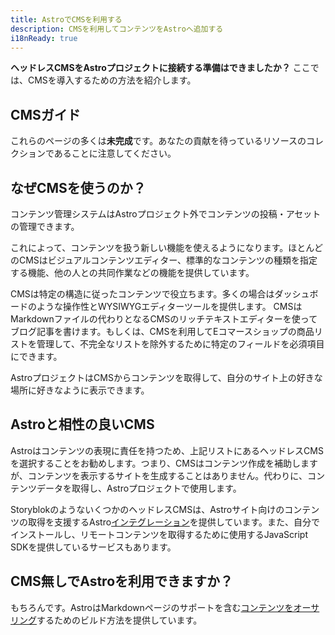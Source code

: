 ```yaml
---
title: AstroでCMSを利用する
description: CMSを利用してコンテンツをAstroへ追加する
i18nReady: true
---
```




**ヘッドレスCMSをAstroプロジェクトに接続する準備はできましたか？** ここでは、CMSを導入するための方法を紹介します。

## CMSガイド

<CMSGuidesNav />

これらのページの多くは**未完成**です。あなたの貢献を待っているリソースのコレクションであることに注意してください。

## なぜCMSを使うのか？

コンテンツ管理システムはAstroプロジェクト外でコンテンツの投稿・アセットの管理できます。

これによって、コンテンツを扱う新しい機能を使えるようになります。ほとんどのCMSはビジュアルコンテンツエディター、標準的なコンテンツの種類を指定する機能、他の人との共同作業などの機能を提供しています。

CMSは特定の構造に従ったコンテンツで役立ちます。多くの場合はダッシュボードのような操作性とWYSIWYGエディターツールを提供します。
CMSはMarkdownファイルの代わりとなるCMSのリッチテキストエディターを使ってブログ記事を書けます。もしくは、CMSを利用してEコマースショップの商品リストを管理して、不完全なリストを除外するために特定のフィールドを必須項目にできます。

AstroプロジェクトはCMSからコンテンツを取得して、自分のサイト上の好きな場所に好きなように表示できます。

## Astroと相性の良いCMS

Astroはコンテンツの表現に責任を持つため、上記リストにあるヘッドレスCMSを選択することをお勧めします。つまり、CMSはコンテンツ作成を補助しますが、コンテンツを表示するサイトを生成することはありません。代わりに、コンテンツデータを取得し、Astroプロジェクトで使用します。

StoryblokのようないくつかのヘッドレスCMSは、Astroサイト向けのコンテンツの取得を支援するAstro[インテグレーション](/ja/guides/integrations-guide/)を提供しています。また、自分でインストールし、リモートコンテンツを取得するために使用するJavaScript SDKを提供しているサービスもあります。

## CMS無しでAstroを利用できますか？

もちろんです。AstroはMarkdownページのサポートを含む[コンテンツをオーサリング](/ja/guides/content/)するためのビルド方法を提供しています。
